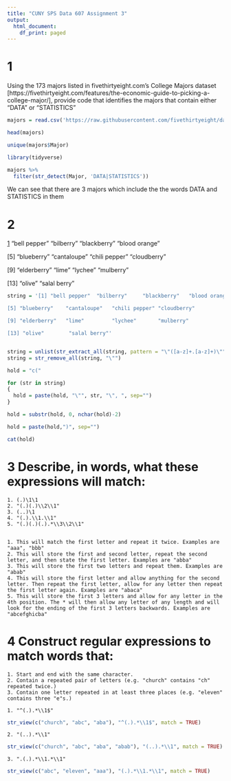 ```yaml
---
title: "CUNY SPS Data 607 Assignment 3"
output:
  html_document:
    df_print: paged
---
```


# 1
Using the 173 majors listed in fivethirtyeight.com’s College Majors dataset [https://fivethirtyeight.com/features/the-economic-guide-to-picking-a-college-major/], provide code that identifies the majors that contain either "DATA" or "STATISTICS"

```r
majors = read.csv('https://raw.githubusercontent.com/fivethirtyeight/data/master/college-majors/recent-grads.csv')

head(majors)
```
```r
unique(majors$Major)
```

```r
library(tidyverse)

majors %>%
  filter(str_detect(Major, 'DATA|STATISTICS'))
```
We can see that there are 3 majors which include the the words DATA and STATISTICS in them

# 2

[1] "bell pepper"  "bilberry"     "blackberry"   "blood orange"

[5] "blueberry"    "cantaloupe"   "chili pepper" "cloudberry"  

[9] "elderberry"   "lime"         "lychee"       "mulberry"    

[13] "olive"        "salal berry"


```r
string = '[1] "bell pepper"  "bilberry"     "blackberry"   "blood orange"

[5] "blueberry"    "cantaloupe"   "chili pepper" "cloudberry"  

[9] "elderberry"   "lime"         "lychee"       "mulberry"    

[13] "olive"        "salal berry"'


string = unlist(str_extract_all(string, pattern = "\"([a-z]+.[a-z]+)\""))
string = str_remove_all(string, "\"")

hold = "c("

for (str in string)
{
  hold = paste(hold, "\"", str, "\", ", sep="")
}

hold = substr(hold, 0, nchar(hold)-2)

hold = paste(hold,")", sep="")

cat(hold)
```


# 3 Describe, in words, what these expressions will match:

    1. (.)\1\1
    2. "(.)(.)\\2\\1"
    3. (..)\1
    4. "(.).\\1.\\1"
    5. "(.)(.)(.).*\\3\\2\\1"


    1. This will match the first letter and repeat it twice. Examples are "aaa", "bbb"
    2. This will store the first and second letter, repeat the second letter, and then state the first letter. Examples are "abba"
    3. This will store the first two letters and repeat them. Examples are "abab"
    4. This will store the first letter and allow anything for the second letter. Then repeat the first letter, allow for any letter then repeat the first letter again. Examples are "abaca"
    5. This will store the first 3 letters and allow for any letter in the 4th position. The * will then allow any letter of any length and will look for the ending of the first 3 letters backwards. Examples are "abcefghicba"

# 4 Construct regular expressions to match words that:

    1. Start and end with the same character.
    2. Contain a repeated pair of letters (e.g. "church" contains "ch" repeated twice.)
    3. Contain one letter repeated in at least three places (e.g. "eleven" contains three "e"s.)

    1. "^(.).*\\1$"
    
```r
str_view(c("church", "abc", "aba"), "^(.).*\\1$", match = TRUE)
```
    
    2. "(..).*\\1"
    
```r
str_view(c("church", "abc", "aba", "abab"), "(..).*\\1", match = TRUE)
```
    3. ".(.).*\\1.*\\1"
    
```r
str_view(c("abc", "eleven", "aaa"), "(.).*\\1.*\\1", match = TRUE)
```
